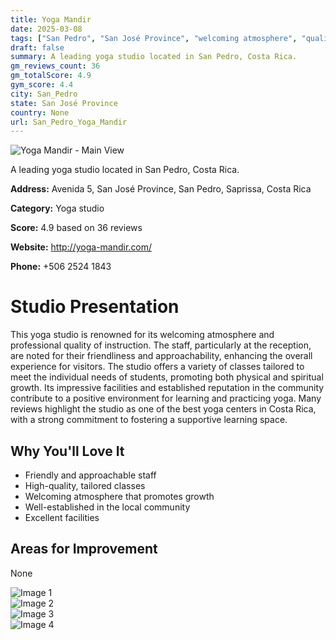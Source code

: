 ```yaml
---
title: Yoga Mandir
date: 2025-03-08
tags: ["San Pedro", "San José Province", "welcoming atmosphere", "quality instruction", "San Pedro"]  
draft: false
summary: A leading yoga studio located in San Pedro, Costa Rica.
gm_reviews_count: 36
gm_totalScore: 4.9
gym_score: 4.4
city: San_Pedro
state: San José Province
country: None
url: San_Pedro_Yoga_Mandir
---
```


<div className="aspect-[16/9] relative my-8">
  <img 
    src="https://lh5.googleusercontent.com/p/AF1QipPy1yU9SEXPf8VilypyuIP5KkjaCPCjzFt9V0t2=w1920-h1080-k-no"
    alt="Yoga Mandir - Main View"
    className="object-cover absolute inset-0 w-full h-full rounded-lg"
  />
</div>

A leading yoga studio located in San Pedro, Costa Rica.

**Address:** Avenida 5, San José Province, San Pedro, Saprissa, Costa Rica

**Category:** Yoga studio

**Score:** 4.9 based on 36 reviews

**Website:** http://yoga-mandir.com/

**Phone:** +506 2524 1843

# Studio Presentation

This yoga studio is renowned for its welcoming atmosphere and professional quality of instruction. The staff, particularly at the reception, are noted for their friendliness and approachability, enhancing the overall experience for visitors. The studio offers a variety of classes tailored to meet the individual needs of students, promoting both physical and spiritual growth. Its impressive facilities and established reputation in the community contribute to a positive environment for learning and practicing yoga. Many reviews highlight the studio as one of the best yoga centers in Costa Rica, with a strong commitment to fostering a supportive learning space.



## Why You'll Love It

- Friendly and approachable staff
- High-quality, tailored classes
- Welcoming atmosphere that promotes growth
- Well-established in the local community
- Excellent facilities

## Areas for Improvement

None

<div className="grid grid-cols-1 xl:grid-cols-2 gap-4 my-8">
<div className="aspect-[4/3] relative"><img src="https://lh3.googleusercontent.com/p/AF1QipP_KvDjy7XWqqrow8MimFxy-zPc0j7SEk04Uy9y=w1920-h1080-k-no" alt="Image 1" className="object-cover absolute inset-0 w-full h-full rounded-lg" /></div>
<div className="aspect-[4/3] relative"><img src="https://lh5.googleusercontent.com/p/AF1QipP7RgXJU4Zp9Xe3t2TgUX-WzhY3qVbp03q-czoA=w1920-h1080-k-no" alt="Image 2" className="object-cover absolute inset-0 w-full h-full rounded-lg" /></div>
<div className="aspect-[4/3] relative"><img src="https://lh5.googleusercontent.com/p/AF1QipN2CMYdrgjYyFgLIDS6h_AJ5-ec8tgTaNZlhBBW=w1920-h1080-k-no" alt="Image 3" className="object-cover absolute inset-0 w-full h-full rounded-lg" /></div>
<div className="aspect-[4/3] relative"><img src="https://lh5.googleusercontent.com/p/AF1QipOaLqqYjEYlkj-FBzlRYwBu-bhE_O4UwCVOaqLa=w1920-h1080-k-no" alt="Image 4" className="object-cover absolute inset-0 w-full h-full rounded-lg" /></div>
</div>